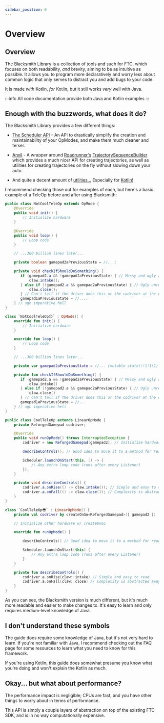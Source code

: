 ```yaml
---
sidebar_position: 0
---
```



# Overview

## Overview

The Blacksmith Library is a collection of tools and such for FTC, which focuses on both readability, *and* brevity,
aiming to be as intuitive as possible. It allows you to program more declaratively and worry less about common logic
that only serves to distract you and add bugs to your code.

It is made *with* Kotlin, *for* Kotlin, but it still works *very* well with Java.

:::info
All code documentation provide both Java and Kotlin examples
:::

## Enough with the buzzwords, what does it do?

The Blacksmith Library provides a few different things:
 - [The Scheduler API](/scheduler-api/overview) - An API to drastically simplify the creation and maintainability of your OpModes, and make them much cleaner and terser.

 - [Anvil](/anvi/overview) - A wrapper around [Roadrunner's](https://learnroadrunner.com/) [TrajectorySequenceBuilder](https://learnroadrunner.com/trajectory-sequence.html) which provides a much nicer API for creating trajectories, as well as utilities for creating trajectories on the fly without slowing down your auto.

 - And quite a decent amount of [utilities...](/util/math-utils) Especially for [Kotlin!](/util/kt/better-hwmap-get)

I recommend checking those out for examples of each, but here's a basic example of a TeleOp before and after using Blacksmith:

<Tabs groupId="programming-language">
  <TabItem value="java" label="Java">

  ```java
  public class NotCoolTeleOp extends OpMode {
      @Override
      public void init() {
          // Initialize hardware
      }

      @Override
      public void loop() {
          // Loop code
      }

      // ...300 billion lines later...

      private boolean gamepad2aPreviousState = //...;

      private void checkIfShouldDoSomething() {
         if (gamepad2.a && !gamepad2aPreviousState) { // Messy and ugly and ew 🤮
             claw.intake();
         } else if (!gamepad2.a && gamepad2aPreviousState) { // Ugly unreadable signal edge detectors
             claw.close();
         } // Can't tell if the driver does this or the codriver at the quick glance
         gamepad1aPreviousState = //...;
      } // ugh imperative hell
  }
  ```

  </TabItem>
  <TabItem value="kt" label="Kotlin">

  ```kotlin
  class `NotCoolTeleOp😔` : OpMode() {
      override fun init() {
          // Initialize hardware
      }

      override fun loop() {
          // Loop code
      }

      // ...300 billion lines later...

      private var gamepad2aPreviousState = //... (mutable state!!!1!1!1)

      private fun checkIfShouldDoSomething() {
         if (gamepad2.a && !gamepad2aPreviousState) { // Messy and ugly and ew 🤮
             claw.intake()
         } else if (!gamepad2.a && gamepad2aPreviousState) { // Ugly unreadable signal edge detectors
             claw.close()
         } // Can't tell if the driver does this or the codriver at the quick glance
         gamepad1aPreviousState = //...
      } // ugh imperative hell
  }
  ```

  </TabItem>
</Tabs>

<Tabs groupId="programming-language">
  <TabItem value="java" label="Java">

  ```java
  public class CoolTeleOp extends LinearOpMode {
      private ReforgedGamepad codriver;

      @Override
      public void runOpMode() throws InterruptedException {
          codriver = new ReforgedGamepad(gamepad2); // Initialize hardware

          describeControls(); // Good idea to move it to a method for readability

          Scheduler.launchOnStart(this, () -> {
              // Any extra loop code (runs after every Listener)
          });
      }

      private void describeControls() {
          codriver.a.onRise(() -> claw.intake()); // Simple and easy to read
          codriver.a.onFall(() -> claw.close()); // Complexity is abstracted away
      }
  }
  ```

  </TabItem>
  <TabItem value="kt" label="Kotlin">

  ```kotlin
  class `CoolTeleOp😎` : LinearOpMode() {
      private val codriver by createOnGo<ReforgedGamepad>({ gamepad2 })

      // Initialize other hardware w/ createOnGo

      override fun runOpMode() {

          describeControls() // Good idea to move it to a method for readability

          Scheduler.launchOnStart(this) {
              // Any extra loop code (runs after every Listener)
          }
      }

      private fun describeControls() {
          codriver.a.onRise(claw::intake) // Simple and easy to read
          codriver.a.onFall(claw::close) // Complexity is abstracted away
      }
  }
  ```

  </TabItem>
</Tabs>

As you can see, the Blacksmith version is much different, but it's much more readable and easier to make changes to.
It's easy to learn and only requires medium-level knowledge of Java.

## I don't understand these symbols

The guide does require some knowledge of Java, but it's not very hard to learn. If you're not familiar with Java, I recommend
checking out the FAQ page for some resources to learn what you need to know for this framework.

If you're using Kotlin, this guide does somewhat presume you know what you're doing and won't explain the Kotlin as much.

## Okay... but what about performance?

The performance impact is negligible; CPUs are fast, and you have other things to worry about in terms of performance.

This API is simply a couple layers of abstraction on top of the existing FTC SDK, and is in no way computationally
expensive.
